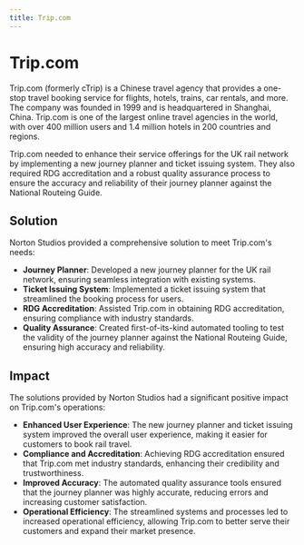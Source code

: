 ```yaml
---
title: Trip.com
---
```


# Trip.com

Trip.com (formerly cTrip) is a Chinese travel agency that provides a one-stop travel booking service for flights, hotels, trains, car rentals, and more. The company was founded in 1999 and is headquartered in Shanghai, China. Trip.com is one of the largest online travel agencies in the world, with over 400 million users and 1.4 million hotels in 200 countries and regions.

Trip.com needed to enhance their service offerings for the UK rail network by implementing a new journey planner and ticket issuing system. They also required RDG accreditation and a robust quality assurance process to ensure the accuracy and reliability of their journey planner against the National Routeing Guide.

## Solution

Norton Studios provided a comprehensive solution to meet Trip.com's needs:

- **Journey Planner**: Developed a new journey planner for the UK rail network, ensuring seamless integration with existing systems.
- **Ticket Issuing System**: Implemented a ticket issuing system that streamlined the booking process for users.
- **RDG Accreditation**: Assisted Trip.com in obtaining RDG accreditation, ensuring compliance with industry standards.
- **Quality Assurance**: Created first-of-its-kind automated tooling to test the validity of the journey planner against the National Routeing Guide, ensuring high accuracy and reliability.

## Impact

The solutions provided by Norton Studios had a significant positive impact on Trip.com's operations:

- **Enhanced User Experience**: The new journey planner and ticket issuing system improved the overall user experience, making it easier for customers to book rail travel.
- **Compliance and Accreditation**: Achieving RDG accreditation ensured that Trip.com met industry standards, enhancing their credibility and trustworthiness.
- **Improved Accuracy**: The automated quality assurance tools ensured that the journey planner was highly accurate, reducing errors and increasing customer satisfaction.
- **Operational Efficiency**: The streamlined systems and processes led to increased operational efficiency, allowing Trip.com to better serve their customers and expand their market presence.